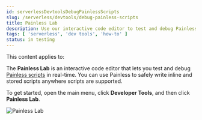 ```yaml
---
id: serverlessDevtoolsDebugPainlessScripts
slug: /serverless/devtools/debug-painless-scripts
title: Painless Lab
description: Use our interactive code editor to test and debug Painless scripts in real-time.
tags: [ 'serverless', 'dev tools', 'how-to' ]
status: in testing
---
```


<DocBadge template="technical preview" />
This content applies to: <DocBadge template="observability" slug="/serverless/observability/what-is-observability-serverless" /> <DocBadge template="security" slug="/serverless/security/what-is-security-serverless" /> 

<div id="painlesslab"></div>

<DocCallOut template="beta" />

The **Painless Lab** is an interactive code editor that lets you test and debug [Painless scripts](((ref))/modules-scripting-painless.html) in real-time.
You can use Painless to safely write inline and stored scripts anywhere scripts are supported.

To get started, open the main menu, click **Developer Tools**, and then click **Painless Lab**.

![Painless Lab](images/painless-lab.png)
